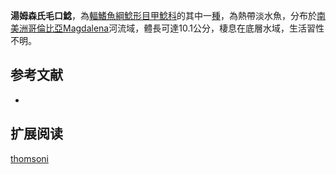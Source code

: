 {{Speciesbox
| name = 湯姆森氏毛口鯰
| image = 
| image_width = 250px
| image_caption = 
| status = NE
| status_system = IUCN3.1
| genus = Chaetostoma
| species = thomsoni
| authority = {{le|查爾斯·塔特·里根|Charles Tate Regan|Regan}}, 1904
| synonyms = *''Chaetostomus thomsoni'' ,Regan, 1904
*''Chaetostoma thomasi '',Regan, 1904 
}}

'''湯姆森氏毛口鯰'''，為[[輻鰭魚綱|輻鰭魚綱]][[鯰形目|鯰形目]][[甲鯰科|甲鯰科]]的其中一[[種|種]]，為熱帶淡水魚，分布於[[南美洲|南美洲]][[哥倫比亞|哥倫比亞]]Magdalena河流域，體長可達10.1公分，棲息在底層水域，生活習性不明。

==参考文献==
*{{FishBase_species|genus=Chaetostoma|species=thomsoni |year=2014|month=11}}

== 扩展阅读 ==
{{refbegin}}
{{wikispecies-inline|Chaetostoma thomsoni |湯姆森氏毛口鯰}}
{{refend}}
{{Taxonbar|from=Q5609228}}

[[Category:毛口鯰屬|thomsoni]]